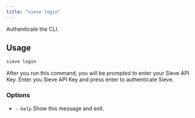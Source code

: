 ```yaml
---
title: "sieve login"
---
```


Authenticate the CLI.

## Usage
```bash
sieve login
```

After you run this command, you will be prompted to enter your Sieve API Key. Enter you Sieve API Key and press enter to authenticate Sieve.

### Options
- `--help` Show this message and exit.

